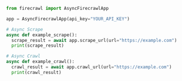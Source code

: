 ```python Python
from firecrawl import AsyncFirecrawlApp

app = AsyncFirecrawlApp(api_key="YOUR_API_KEY")

# Async Scrape
async def example_scrape():
  scrape_result = await app.scrape_url(url="https://example.com")
  print(scrape_result)

# Async Crawl
async def example_crawl():
  crawl_result = await app.crawl_url(url="https://example.com")
  print(crawl_result)
```
